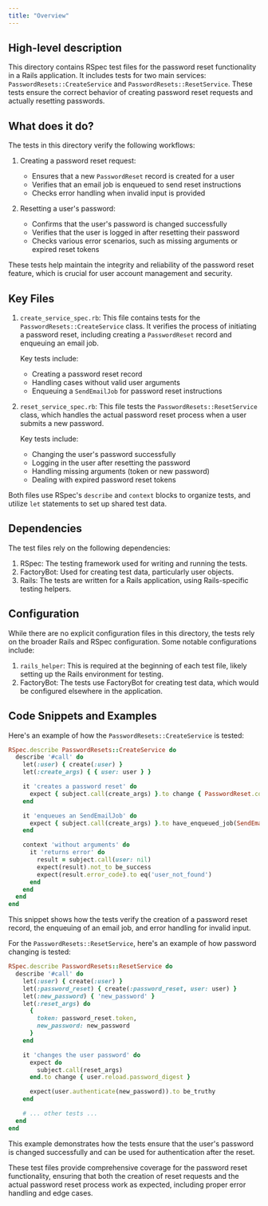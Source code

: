 ```yaml
---
title: "Overview"
---
```


## High-level description
This directory contains RSpec test files for the password reset functionality in a Rails application. It includes tests for two main services: `PasswordResets::CreateService` and `PasswordResets::ResetService`. These tests ensure the correct behavior of creating password reset requests and actually resetting passwords.

## What does it do?
The tests in this directory verify the following workflows:

1. Creating a password reset request:
   - Ensures that a new `PasswordReset` record is created for a user
   - Verifies that an email job is enqueued to send reset instructions
   - Checks error handling when invalid input is provided

2. Resetting a user's password:
   - Confirms that the user's password is changed successfully
   - Verifies that the user is logged in after resetting their password
   - Checks various error scenarios, such as missing arguments or expired reset tokens

These tests help maintain the integrity and reliability of the password reset feature, which is crucial for user account management and security.

## Key Files

1. `create_service_spec.rb`:
   This file contains tests for the `PasswordResets::CreateService` class. It verifies the process of initiating a password reset, including creating a `PasswordReset` record and enqueuing an email job.

   Key tests include:
   - Creating a password reset record
   - Handling cases without valid user arguments
   - Enqueuing a `SendEmailJob` for password reset instructions

2. `reset_service_spec.rb`:
   This file tests the `PasswordResets::ResetService` class, which handles the actual password reset process when a user submits a new password.

   Key tests include:
   - Changing the user's password successfully
   - Logging in the user after resetting the password
   - Handling missing arguments (token or new password)
   - Dealing with expired password reset tokens

Both files use RSpec's `describe` and `context` blocks to organize tests, and utilize `let` statements to set up shared test data.

## Dependencies
The test files rely on the following dependencies:

1. RSpec: The testing framework used for writing and running the tests.
2. FactoryBot: Used for creating test data, particularly user objects.
3. Rails: The tests are written for a Rails application, using Rails-specific testing helpers.

## Configuration
While there are no explicit configuration files in this directory, the tests rely on the broader Rails and RSpec configuration. Some notable configurations include:

1. `rails_helper`: This is required at the beginning of each test file, likely setting up the Rails environment for testing.
2. FactoryBot: The tests use FactoryBot for creating test data, which would be configured elsewhere in the application.

## Code Snippets and Examples

Here's an example of how the `PasswordResets::CreateService` is tested:

```ruby
RSpec.describe PasswordResets::CreateService do
  describe '#call' do
    let(:user) { create(:user) }
    let(:create_args) { { user: user } }

    it 'creates a password reset' do
      expect { subject.call(create_args) }.to change { PasswordReset.count }.by(1)
    end

    it 'enqueues an SendEmailJob' do
      expect { subject.call(create_args) }.to have_enqueued_job(SendEmailJob)
    end

    context 'without arguments' do
      it 'returns error' do
        result = subject.call(user: nil)
        expect(result).not_to be_success
        expect(result.error_code).to eq('user_not_found')
      end
    end
  end
end
```

This snippet shows how the tests verify the creation of a password reset record, the enqueuing of an email job, and error handling for invalid input.

For the `PasswordResets::ResetService`, here's an example of how password changing is tested:

```ruby
RSpec.describe PasswordResets::ResetService do
  describe '#call' do
    let(:user) { create(:user) }
    let(:password_reset) { create(:password_reset, user: user) }
    let(:new_password) { 'new_password' }
    let(:reset_args) do
      {
        token: password_reset.token,
        new_password: new_password
      }
    end

    it 'changes the user password' do
      expect do
        subject.call(reset_args)
      end.to change { user.reload.password_digest }

      expect(user.authenticate(new_password)).to be_truthy
    end

    # ... other tests ...
  end
end
```

This example demonstrates how the tests ensure that the user's password is changed successfully and can be used for authentication after the reset.

These test files provide comprehensive coverage for the password reset functionality, ensuring that both the creation of reset requests and the actual password reset process work as expected, including proper error handling and edge cases.